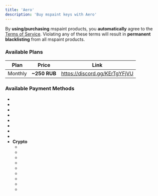 ```yaml
---
title: 'Aero'
description: 'Buy mspaint keys with Aero'
---
```


<Callout type="warn">By **using/purchasing** mspaint products, you **automatically** agree to the [Terms of Service](https://www.mspaint.cc/tos). Violating any of these terms will result in **permanent blacklisting** from all mspaint products.</Callout>

### Available Plans
| Plan          | Price        | Link                          |
|-------------- | ------------ | ----------------------------- |
| Monthly       | **~250 RUB** | https://discord.gg/KErTgYFjVU |  

### Available Payment Methods
- <PaymentItem icon="card.svg"       name="RU/KZ/UA Credit/Debit Cards" />
- <PaymentItem icon="steam.png"      name="Steam Skins" />
- <PaymentItem icon="lztmarket.svg"  name="LZT Market" />
- <PaymentItem icon="crystalpay.png" name="CrystalPAY" />
- <PaymentItem icon="volet.png"      name="Volet" />
- <PaymentItem icon="aaiopay.png"    name="AAIO-Pay" />
- <PaymentItem icon="sbpnspk.png"    name="СБП (Russian QR payment)" />
- <PaymentItem icon="telegram.png"   name="Telegram Cryptos (TON, @send)" />
- **Crypto**
    - <PaymentItem icon="doge.svg"   name="DOGE" />
    - <PaymentItem icon="usdc.svg"   name="USDC" />
    - <PaymentItem icon="usdt.svg"   name="USDT" />
    - <PaymentItem icon="matic.svg"  name="MATIC" />
    - <PaymentItem icon="eth.svg"    name="Ethereum" />
    - <PaymentItem icon="ltc.svg"    name="Litecoin" />
    - <PaymentItem icon="btc.svg"    name="Bitcoin" />
    - <PaymentItem icon="bch.svg"    name="Bitcoin Cash" />
    - <PaymentItem icon="dash.svg"   name="Dash" />